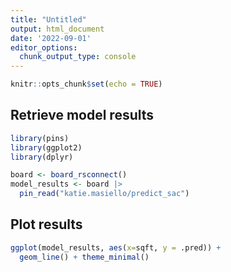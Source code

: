 ```yaml
---
title: "Untitled"
output: html_document
date: '2022-09-01'
editor_options: 
  chunk_output_type: console
---
```


```r
knitr::opts_chunk$set(echo = TRUE)
```

## Retrieve model results
```r
library(pins)
library(ggplot2)
library(dplyr)

board <- board_rsconnect()
model_results <- board |> 
  pin_read("katie.masiello/predict_sac")

```

## Plot results
```r
ggplot(model_results, aes(x=sqft, y = .pred)) + 
  geom_line() + theme_minimal()
```

